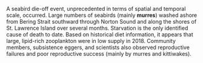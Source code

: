 A seabird die-off event, unprecedented in terms of spatial and temporal scale, occurred. Large numbers of seabirds (mainly **murres**) washed ashore from Bering Strait southward through Norton Sound and along the shores of St. Lawrence Island over several months. Starvation is the only identified cause of death to date. Based on historical diet information, it appears that large, lipid-rich zooplankton were in low supply in 2018. Community members, subsistence eggers, and scientists also observed reproductive failures and poor reproductive success (mainly by murres and kittiwakes).